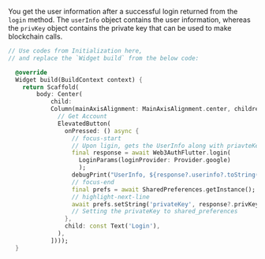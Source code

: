 You get the user information after a successful login returned from the `login` method. The
`userInfo` object contains the user information, whereas the `privKey` object contains the private
key that can be used to make blockchain calls.

```dart
// Use codes from Initialization here,
// and replace the `Widget build` from the below code:

  @override
  Widget build(BuildContext context) {
    return Scaffold(
        body: Center(
            child:
            Column(mainAxisAlignment: MainAxisAlignment.center, children: [
              // Get Account
              ElevatedButton(
                onPressed: () async {
                  // focus-start
                  // Upon ligin, gets the UserInfo along with priavteKey.
                  final response = await Web3AuthFlutter.login(
                    LoginParams(loginProvider: Provider.google)
                    );
                  debugPrint("UserInfo, ${response?.userinfo?.toString()}");
                  // focus-end
                  final prefs = await SharedPreferences.getInstance();
                  // highlight-next-line
                  await prefs.setString('privateKey', response?.privKey.toString());
                  // Setting the privateKey to shared_preferences
                },
                child: const Text('Login'),
              ),
            ])));
  }

```
